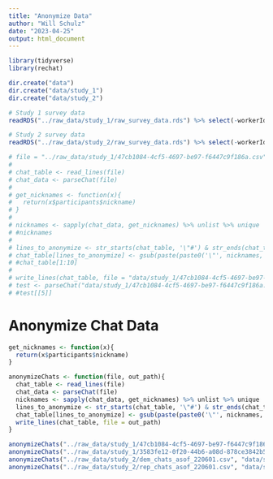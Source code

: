 ```yaml
---
title: "Anonymize Data"
author: "Will Schulz"
date: "2023-04-25"
output: html_document
---
```


```r
library(tidyverse)
library(rechat)
```


```r
dir.create("data")
dir.create("data/study_1")
dir.create("data/study_2")
```




```r
# Study 1 survey data
readRDS("../raw_data/study_1/raw_survey_data.rds") %>% select(-workerId, -assignmentId, -hitId, -feedback_freetext) %>% saveRDS(., "data/study_1/raw_survey_data.rds")

# Study 2 survey data
readRDS("../raw_data/study_2/raw_survey_data.rds") %>% select(-workerId, -assignmentId, -hitId, -feedback_freetext) %>% saveRDS(., "data/study_2/raw_survey_data.rds")
```




```r
# file = "../raw_data/study_1/47cb1084-4cf5-4697-be97-f6447c9f186a.csv"
# 
# chat_table <- read_lines(file)
# chat_data <- parseChat(file)
# 
# get_nicknames <- function(x){
#   return(x$participants$nickname)
# }
# 
# nicknames <- sapply(chat_data, get_nicknames) %>% unlist %>% unique
# #nicknames
# 
# lines_to_anonymize <- str_starts(chat_table, '\"#') & str_ends(chat_table, ',\"Human\"')
# chat_table[lines_to_anonymize] <- gsub(paste(paste0('\"', nicknames, '\"'), collapse = "|"), '\"ANONYMIZED\"', chat_table[lines_to_anonymize])
# #chat_table[1:10]
# 
# write_lines(chat_table, file = "data/study_1/47cb1084-4cf5-4697-be97-f6447c9f186a.csv")
# test <- parseChat("data/study_1/47cb1084-4cf5-4697-be97-f6447c9f186a.csv")
# #test[[5]]
```


# Anonymize Chat Data

```r
get_nicknames <- function(x){
  return(x$participants$nickname)
}

anonymizeChats <- function(file, out_path){
  chat_table <- read_lines(file)
  chat_data <- parseChat(file)
  nicknames <- sapply(chat_data, get_nicknames) %>% unlist %>% unique
  lines_to_anonymize <- str_starts(chat_table, '\"#') & str_ends(chat_table, ',\"Human\"')
  chat_table[lines_to_anonymize] <- gsub(paste(paste0('\"', nicknames, '\"'), collapse = "|"), '\"ANONYMIZED\"', chat_table[lines_to_anonymize])
  write_lines(chat_table, file = out_path)
}

```


```r
anonymizeChats("../raw_data/study_1/47cb1084-4cf5-4697-be97-f6447c9f186a.csv", "data/study_1/47cb1084-4cf5-4697-be97-f6447c9f186a.csv")
anonymizeChats("../raw_data/study_1/3583fe12-0f20-44b6-a08d-878ce3842b58.csv", "data/study_1/3583fe12-0f20-44b6-a08d-878ce3842b58.csv")
anonymizeChats("../raw_data/study_2/dem_chats_asof_220601.csv", "data/study_2/dem_chats_asof_220601.csv")
anonymizeChats("../raw_data/study_2/rep_chats_asof_220601.csv", "data/study_2/rep_chats_asof_220601.csv")
```

